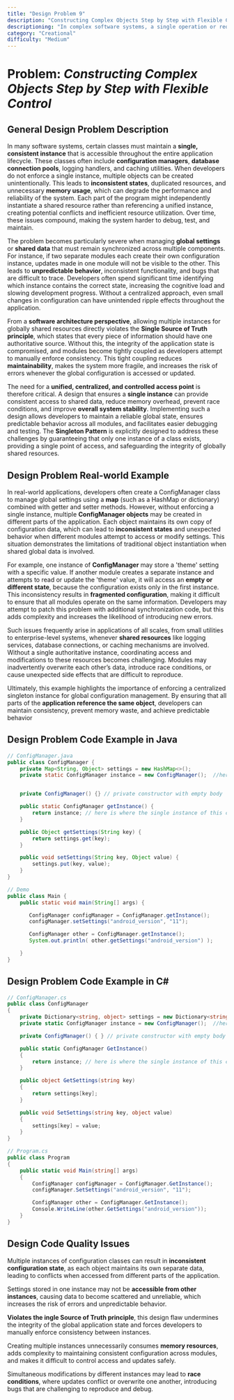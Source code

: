 ```yaml
---
title: "Design Problem 9"
description: "Constructing Complex Objects Step by Step with Flexible Control..."
descriptioning: "In complex software systems, a single operation or request often requires multiple, sequential processing steps before completion. These steps may involve actions such as validation, authentication, authorization, transformation, logging, or compression. A common design issue arises when all these operations are implemented directly within a single class or method, where each step is explicitly called in a fixed sequence. This approach tightly couples the core logic with specific processing behaviors, making the system inflexible and difficult to modify..."
category: "Creational"
difficulty: "Medium"
---
```


# Problem: *Constructing Complex Objects Step by Step with Flexible Control*
  
## <div>General Design Problem Description</div>

In many software systems, certain classes must maintain a **single, consistent instance** that is accessible throughout the entire application lifecycle. These classes often include **configuration managers**, **database connection pools**, logging handlers, and caching utilities. When developers do not enforce a single instance, multiple objects can be created unintentionally. This leads to **inconsistent states**, duplicated resources, and unnecessary **memory usage**, which can degrade the performance and reliability of the system. Each part of the program might independently instantiate a shared resource rather than referencing a unified instance, creating potential conflicts and inefficient resource utilization. Over time, these issues compound, making the system harder to debug, test, and maintain.

The problem becomes particularly severe when managing **global settings** or **shared data** that must remain synchronized across multiple components. For instance, if two separate modules each create their own configuration instance, updates made in one module will not be visible to the other. This leads to **unpredictable behavior**, inconsistent functionality, and bugs that are difficult to trace. Developers often spend significant time identifying which instance contains the correct state, increasing the cognitive load and slowing development progress. Without a centralized approach, even small changes in configuration can have unintended ripple effects throughout the application.

From a **software architecture perspective**, allowing multiple instances for globally shared resources directly violates the **Single Source of Truth principle**, which states that every piece of information should have one authoritative source. Without this, the integrity of the application state is compromised, and modules become tightly coupled as developers attempt to manually enforce consistency. This tight coupling reduces **maintainability**, makes the system more fragile, and increases the risk of errors whenever the global configuration is accessed or updated.

The need for a **unified, centralized, and controlled access point** is therefore critical. A design that ensures a **single instance** can provide consistent access to shared data, reduce memory overhead, prevent race conditions, and improve **overall system stability**. Implementing such a design allows developers to maintain a reliable global state, ensures predictable behavior across all modules, and facilitates easier debugging and testing. The **Singleton Pattern** is explicitly designed to address these challenges by guaranteeing that only one instance of a class exists, providing a single point of access, and safeguarding the integrity of globally shared resources.
## <div>Design Problem Real-world Example</div>

In real-world applications, developers often create a <span>ConfigManager</span> class to manage global settings using a **map** (such as a HashMap or dictionary) combined with getter and setter methods. However, without enforcing a single instance, multiple **ConfigManager objects** may be created in different parts of the application. Each object maintains its own copy of configuration data, which can lead to **inconsistent states** and unexpected behavior when different modules attempt to access or modify settings. This situation demonstrates the limitations of traditional object instantiation when shared global data is involved.

For example, one instance of **ConfigManager** may store a '<span>theme</span>' setting with a specific value. If another module creates a separate instance and attempts to read or update the 'theme' value, it will access an **empty or different state**, because the configuration exists only in the first instance. This inconsistency results in **fragmented configuration**, making it difficult to ensure that all modules operate on the same information. Developers may attempt to patch this problem with additional synchronization code, but this adds complexity and increases the likelihood of introducing new errors.

Such issues frequently arise in applications of all scales, from small utilities to enterprise-level systems, whenever **shared resources** like logging services, database connections, or caching mechanisms are involved. Without a single authoritative instance, coordinating access and modifications to these resources becomes challenging. Modules may inadvertently overwrite each other’s data, introduce race conditions, or cause unexpected side effects that are difficult to reproduce.

Ultimately, this example highlights the importance of enforcing a centralized singleton instance for global configuration management. By ensuring that all parts of the **application reference the same object**, developers can maintain consistency, prevent memory waste, and achieve predictable behavior

## <div>Design Problem Code Example in Java</div> 

```java
// ConfigManager.java
public class ConfigManager {
    private Map<String, Object> settings = new HashMap<>();
    private static ConfigManager instance = new ConfigManager();  //here we are initializing the single instance of this class


    private ConfigManager() {} // private constructor with empty body

    public static ConfigManager getInstance() {
        return instance; // here is where the single instance of this class is shared
    }

    public Object getSettings(String key) {
        return settings.get(key);
    }

    public void setSettings(String key, Object value) {
        settings.put(key, value);
    }
}

// Demo
public class Main {
    public static void main(String[] args) {

       ConfigManager configManager = ConfigManager.getInstance();
       configManager.setSettings("android_version", "11");

       ConfigManager other = ConfigManager.getInstance(); 
       System.out.println( other.getSettings("android_version") );

    }
}    


```

## <div>Design Problem Code Example in C#</div>

```csharp
// ConfigManager.cs
public class ConfigManager 
{
    private Dictionary<string, object> settings = new Dictionary<string, object>();
    private static ConfigManager instance = new ConfigManager();  //here we are initializing the single instance of this class

    private ConfigManager() { } // private constructor with empty body

    public static ConfigManager GetInstance() 
    {
        return instance; // here is where the single instance of this class is shared
    }

    public object GetSettings(string key) 
    {
        return settings[key];
    }

    public void SetSettings(string key, object value) 
    {
        settings[key] = value;
    }
}

// Program.cs
public class Program 
{
    public static void Main(string[] args) 
    {
        ConfigManager configManager = ConfigManager.GetInstance();
        configManager.SetSettings("android_version", "11");

        ConfigManager other = ConfigManager.GetInstance();
        Console.WriteLine(other.GetSettings("android_version"));
    }
}

```

## <div>Design Code Quality Issues</div>

Multiple instances of configuration classes can result in **inconsistent configuration state**, as each object maintains its own separate data, leading to conflicts when accessed from different parts of the application.

Settings stored in one instance may not be **accessible from other instances**, causing data to become scattered and unreliable, which increases the risk of errors and unpredictable behavior.

**Violates the ingle Source of Truth principle**, this design flaw undermines the integrity of the global application state and forces developers to manually enforce consistency between instances.

Creating multiple instances unnecessarily consumes **memory resources**, adds complexity to maintaining consistent configuration across modules, and makes it difficult to control access and updates safely.

Simultaneous modifications by different instances may lead to **race conditions**, where updates conflict or overwrite one another, introducing bugs that are challenging to reproduce and debug.



